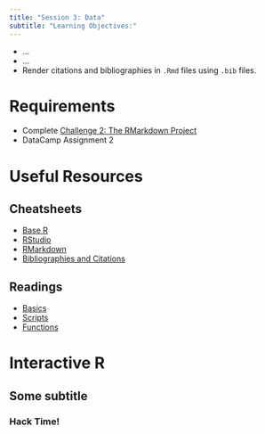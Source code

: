 ```yaml
---
title: "Session 3: Data"
subtitle: "Learning Objectives:"
---
```


- ...
- ...
- Render citations and bibliographies in `.Rmd` files using `.bib` files.


# Requirements
- Complete [Challenge 2: The RMarkdown Project](https://classroom.github.com/a/d59eA_be)
- DataCamp Assignment 2

# Useful Resources
## Cheatsheets
- [Base R](http://github.com/rstudio/cheatsheets/raw/master/base-r.pdf)
- [RStudio](https://github.com/rstudio/cheatsheets/raw/master/rstudio-ide.pdf)
- [RMarkdown](https://github.com/rstudio/cheatsheets/raw/master/rmarkdown-2.0.pdf)
- [Bibliographies and Citations](https://r4ds.had.co.nz/r-markdown.html?q=bib#bibliographies-and-citations)

## Readings
- [Basics](https://r4ds.had.co.nz/workflow-basics.html)
- [Scripts](https://r4ds.had.co.nz/workflow-scripts.html)
- [Functions](https://r4ds.had.co.nz/functions.html#functions)


# Interactive R
## Some subtitle

### Hack Time!

```r
```

